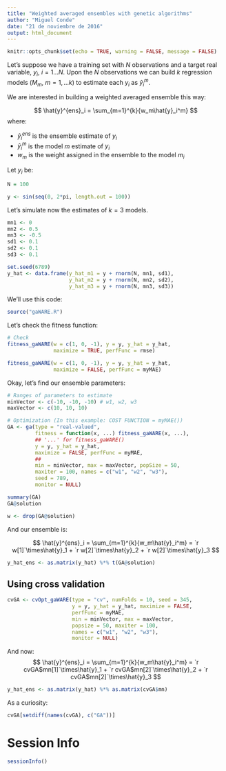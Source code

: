```yaml
---
title: "Weighted averaged ensembles with genetic algorithms"
author: "Miguel Conde"
date: "21 de noviembre de 2016"
output: html_document
---
```


```r
knitr::opts_chunk$set(echo = TRUE, warning = FALSE, message = FALSE)
```

Let's suppose we have a training set with $N$ observations and a target real variable, $y_i$, $i=1...N$.
Upon the $N$ observations we can build $k$ regression models ($M_m$, $m=1,...k$) to estimate each $y_i$ as $\hat{y}_i^m$.

We are interested in building a weighted averaged ensemble this way:

$$
\hat{y}^{ens}_i = \sum_{m=1}^{k}{w_m\hat{y}_i^m}
$$
where:

*  $\hat{y}^{ens}_i$ is the ensemble estimate of $y_i$
*  $\hat{y}_i^m$ is the model $m$ estimate of $y_i$
*  $w_m$ is the weight assigned in the ensemble to the model $m_i$

Let $y_i$ be:
```r
N = 100

y <- sin(seq(0, 2*pi, length.out = 100))
```

Let's simulate now the estimates of $k=3$ models.
```r
mn1 <- 0
mn2 <- 0.5
mn3 <- -0.5
sd1 <- 0.1
sd2 <- 0.1
sd3 <- 0.1

set.seed(6789)
y_hat <- data.frame(y_hat_m1 = y + rnorm(N, mn1, sd1),
                    y_hat_m2 = y + rnorm(N, mn2, sd2),
                    y_hat_m3 = y + rnorm(N, mn3, sd3))
```

We'll use this code:
```r
source("gaWARE.R")
```

Let's check the fitness function:

```r
# Check
fitness_gaWARE(w = c(1, 0, -1), y = y, y_hat = y_hat,
               maximize = TRUE, perfFunc = rmse)

fitness_gaWARE(w = c(1, 0, -1), y = y, y_hat = y_hat,
               maximize = FALSE, perfFunc = myMAE)
```

Okay, let's find our ensemble parameters:

```r
# Ranges of parameters to estimate
minVector <- c(-10, -10, -10) # w1, w2, w3
maxVector <- c(10, 10, 10)

# Optimization (In this example: COST FUNCTION = myMAE())
GA <- ga(type = "real-valued",
         fitness = function(x, ...) fitness_gaWARE(x, ...),
         ## '...' for fitness_gaWARE()
         y = y, y_hat = y_hat,
         maximize = FALSE, perfFunc = myMAE,
         ##
         min = minVector, max = maxVector, popSize = 50,
         maxiter = 100, names = c("w1", "w2", "w3"),
         seed = 789,
         monitor = NULL)

summary(GA)
GA@solution
```

```r
w <- drop(GA@solution)
```

And our ensemble is:

$$
\hat{y}^{ens}_i = \sum_{m=1}^{k}{w_m\hat{y}_i^m} = `r w[1]`\times\hat{y}_1 + `r w[2]`\times\hat{y}_2 + `r w[2]`\times\hat{y}_3 
$$

```r
y_hat_ens <- as.matrix(y_hat) %*% t(GA@solution)
```


## Using cross validation

```r
cvGA <- cvOpt_gaWARE(type = "cv", numFolds = 10, seed = 345,
                     y = y, y_hat = y_hat, maximize = FALSE, 
                     perfFunc = myMAE,
                     min = minVector, max = maxVector,
                     popsize = 50, maxiter = 100, 
                     names = c("w1", "w2", "w3"),
                     monitor = NULL)
```


And now:
$$
\hat{y}^{ens}_i = \sum_{m=1}^{k}{w_m\hat{y}_i^m} = `r cvGA$mn[1]`\times\hat{y}_1 + `r cvGA$mn[2]`\times\hat{y}_2 + `r cvGA$mn[2]`\times\hat{y}_3 
$$
```r
y_hat_ens <- as.matrix(y_hat) %*% as.matrix(cvGA$mn)
```

As a curiosity:
```r
cvGA[setdiff(names(cvGA), c("GA"))]
```


# Session Info
```r
sessionInfo()
```




